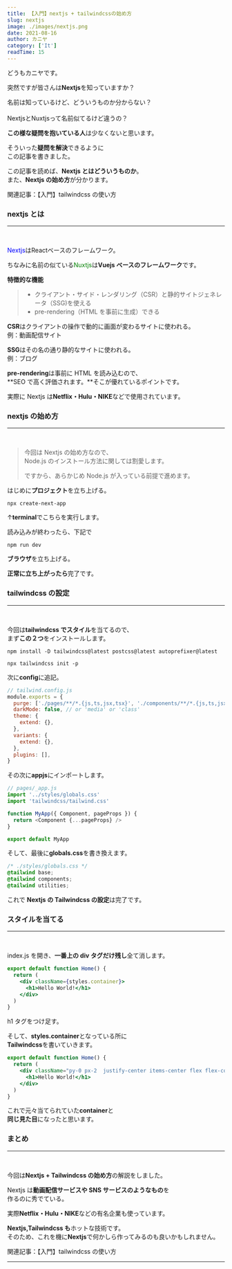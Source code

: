 ```yaml
---
title: 【入門】nextjs + tailwindcssの始め方
slug: nextjs
image: ./images/nextjs.png
date: 2021-08-16
author: カニヤ
category: ['It']
readTime: 15
---
```



どうもカニヤです。

突然ですが皆さんは**Nextjs**を知っていますか？

<div className="ballon ballon-left">
  名前は知っているけど、どういうものか分からない？
</div>
<br />

<div className="ballon ballon-right">
  NextjsとNuxtjsって名前似てるけど違うの？
</div>

**この様な疑問を抱いている人**は少なくないと思います。

そういった**疑問を解決**できるように<br/>
この記事を書きました。

この記事を読めば、**Nextjs とはどういうものか**。<br/>
また、**Nextjs の始め方**が分かります。

関連記事：<Link to="/posts/tailwind" className="linkcolor link-text">【入門】tailwindcss の使い方</Link>

### nextjs とは

---

<br />

<font color="blue">Nextjs</font>はReactベースのフレームワーク。

ちなみに名前の似ている<font color="green">Nuxtjs</font>は**Vuejs ベースのフレームワーク**です。

**特徴的な機能**

<blockquote display="info">

- クライアント・サイド・レンダリング（CSR）と静的サイトジェネレータ（SSG)を使える
- pre-rendering（HTML を事前に生成）できる

</blockquote>

**CSR**はクライアントの操作で動的に画面が変わるサイトに使われる。<br/>
例：動画配信サイト

**SSG**はその名の通り静的なサイトに使われる。<br/>
例：ブログ

**pre-rendering**は事前に HTML を読み込むので、<br/>
**SEO で高く評価されます。**そこが優れているポイントです。

実際に Nextjs は**Netflix・Hulu・NIKE**などで使用されています。

### nextjs の始め方

---

<br />

<blockquote display="warning">

今回は Nextjs の始め方なので、<br/>
Node.js のインストール方法に関しては割愛します。

ですから、あらかじめ Node.js が入っている前提で進めます。

</blockquote>

はじめに**プロジェクト**を立ち上げる。

`npx create-next-app`

↑**terminal**でこちらを実行します。

読み込みが終わったら、下記で

`npm run dev`

**ブラウザ**を立ち上げる。

**正常に立ち上がったら**完了です。

### tailwindcss の設定

---

<br />

今回は**tailwindcss でスタイル**を当てるので、<br/>
まず**この２つ**をインストールします。

```terminal
npm install -D tailwindcss@latest postcss@latest autoprefixer@latest

npx tailwindcss init -p
```

次に**config**に追記。

```js
// tailwind.config.js
module.exports = {
  purge: ['./pages/**/*.{js,ts,jsx,tsx}', './components/**/*.{js,ts,jsx,tsx}'],
  darkMode: false, // or 'media' or 'class'
  theme: {
    extend: {},
  },
  variants: {
    extend: {},
  },
  plugins: [],
}
```

その次に**appjs**にインポートします。

```js
// pages/_app.js
import '../styles/globals.css'
import 'tailwindcss/tailwind.css'

function MyApp({ Component, pageProps }) {
  return <Component {...pageProps} />
}

export default MyApp
```

そして、最後に**globals.css**を書き換えます。

```css
/* ./styles/globals.css */
@tailwind base;
@tailwind components;
@tailwind utilities;
```

これで **Nextjs の Tailwindcss の設定**は完了です。

### スタイルを当てる

---

<br />

index.js を開き、**一番上の div タグだけ残し**全て消します。

```jsx
export default function Home() {
  return (
    <div className={styles.container}>
      <h1>Hello World!</h1>
    </div>
  )
}
```

h1 タグをつけ足す。

そして、**styles.container**となっている所に<br/>
**Tailwindcss**を書いていきます。

```jsx
export default function Home() {
  return (
    <div className="py-0 px-2  justify-center items-center flex flex-col min-h-screen">
      <h1>Hello World!</h1>
    </div>
  )
}
```

これで元々当てられていた**container**と<br/>
**同じ見た目**になったと思います。

### まとめ

---

<br />

今回は**Nextjs + Tailwindcss の始め方**の解説をしました。

Nextjs は**動画配信サービスや SNS サービスのようなもの**を<br/>
作るのに秀でている。

実際**Netflix・Hulu・NIKE**などの有名企業も使っています。

**Nextjs,Tailwindcss も**ホットな技術です。<br/>
そのため、これを機に**Nextjs**で何かしら作ってみるのも良いかもしれません。

関連記事：<Link to="/posts/tailwind" className="linkcolor link-text">【入門】tailwindcss の使い方</Link>

---
